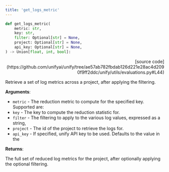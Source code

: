 ```yaml
---
title: 'get_logs_metric'
---
```


```python
def get_logs_metric(
    metric: str,
    key: str,
    filter: Optional[str] = None,
    project: Optional[str] = None,
    api_key: Optional[str] = None,
) -> Union[float, int, bool]:
```

<p align="right">[source code](https://github.com/unifyai/unify/tree/ae57ab782fbdab126d221e28ac4d2090f9ff2ddc/unify/utils/evaluations.py#L44)</p>

Retrieve a set of log metrics across a project, after applying the filtering.

**Arguments**:

- `metric` - The reduction metric to compute for the specified key. Supported are:
- `key` - The key to compute the reduction statistic for.
- `filter` - The filtering to apply to the various log values, expressed as a string,
- `project` - The id of the project to retrieve the logs for.
- `api_key` - If specified, unify API key to be used. Defaults to the value in the



**Returns**:

The full set of reduced log metrics for the project, after optionally applying
the optional filtering.